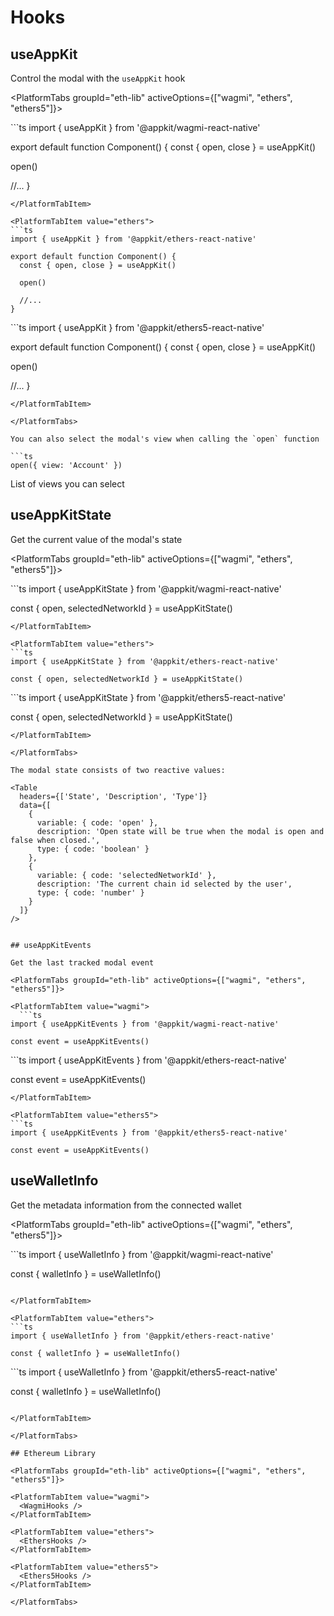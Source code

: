 

# Hooks

## useAppKit

Control the modal with the `useAppKit` hook

<PlatformTabs groupId="eth-lib" activeOptions={["wagmi", "ethers", "ethers5"]}>

<PlatformTabItem value="wagmi">
```ts
import { useAppKit } from '@appkit/wagmi-react-native'

export default function Component() {
  const { open, close } = useAppKit()

  open()

  //...
}
````
</PlatformTabItem>

<PlatformTabItem value="ethers">
```ts
import { useAppKit } from '@appkit/ethers-react-native'

export default function Component() {
  const { open, close } = useAppKit()

  open()

  //...
}
````

</PlatformTabItem>

<PlatformTabItem value="ethers5">
```ts
import { useAppKit } from '@appkit/ethers5-react-native'

export default function Component() {
  const { open, close } = useAppKit()

  open()

  //...
}
````
</PlatformTabItem>

</PlatformTabs>

You can also select the modal's view when calling the `open` function

```ts
open({ view: 'Account' })
````

List of views you can select

<Table
  headers={['Variable', 'Description']}
  data={[
    {
      variable: { code: 'Connect' },
      description: 'Principal view of the modal - default view when disconnected'
    },
    {
      variable: { code: 'Account' },
      description: 'User profile - default view when connected'
    },
    {
      variable: { code: 'Networks' },
      description:
        'List of available networks - you can select and target a specific network before connecting'
    },
    {
      variable: { code: 'WhatIsANetwork' },
      description: '"What is a network" onboarding view'
    },
    {
      variable: { code: 'WhatIsAWallet' },
      description: '"What is a wallet" onboarding view'
    }
  ]}
/>

## useAppKitState

Get the current value of the modal's state

<PlatformTabs groupId="eth-lib" activeOptions={["wagmi", "ethers", "ethers5"]}>

<PlatformTabItem value="wagmi">
  ```ts
import { useAppKitState } from '@appkit/wagmi-react-native'

const { open, selectedNetworkId } = useAppKitState()
````
</PlatformTabItem>

<PlatformTabItem value="ethers">
```ts
import { useAppKitState } from '@appkit/ethers-react-native'

const { open, selectedNetworkId } = useAppKitState()
````

</PlatformTabItem>

<PlatformTabItem value="ethers5">
```ts
import { useAppKitState } from '@appkit/ethers5-react-native'

const { open, selectedNetworkId } = useAppKitState()
````
</PlatformTabItem>

</PlatformTabs>

The modal state consists of two reactive values:

<Table
  headers={['State', 'Description', 'Type']}
  data={[
    {
      variable: { code: 'open' },
      description: 'Open state will be true when the modal is open and false when closed.',
      type: { code: 'boolean' }
    },
    {
      variable: { code: 'selectedNetworkId' },
      description: 'The current chain id selected by the user',
      type: { code: 'number' }
    }
  ]}
/>


## useAppKitEvents

Get the last tracked modal event

<PlatformTabs groupId="eth-lib" activeOptions={["wagmi", "ethers", "ethers5"]}>

<PlatformTabItem value="wagmi">
  ```ts
import { useAppKitEvents } from '@appkit/wagmi-react-native'

const event = useAppKitEvents()
````

</PlatformTabItem>

<PlatformTabItem value="ethers">
```ts
import { useAppKitEvents } from '@appkit/ethers-react-native'

const event = useAppKitEvents()
````
</PlatformTabItem>

<PlatformTabItem value="ethers5">
```ts
import { useAppKitEvents } from '@appkit/ethers5-react-native'

const event = useAppKitEvents()
````

</PlatformTabItem>

</PlatformTabs>

## useWalletInfo

Get the metadata information from the connected wallet

<PlatformTabs groupId="eth-lib" activeOptions={["wagmi", "ethers", "ethers5"]}>

<PlatformTabItem value="wagmi">
```ts
import { useWalletInfo } from '@appkit/wagmi-react-native'

const { walletInfo } = useWalletInfo()
````

</PlatformTabItem>

<PlatformTabItem value="ethers">
```ts
import { useWalletInfo } from '@appkit/ethers-react-native'

const { walletInfo } = useWalletInfo()
````
</PlatformTabItem>

<PlatformTabItem value="ethers5">
```ts
import { useWalletInfo } from '@appkit/ethers5-react-native'

const { walletInfo } = useWalletInfo()
````

</PlatformTabItem>

</PlatformTabs>

## Ethereum Library

<PlatformTabs groupId="eth-lib" activeOptions={["wagmi", "ethers", "ethers5"]}>

<PlatformTabItem value="wagmi">
  <WagmiHooks />
</PlatformTabItem>

<PlatformTabItem value="ethers">
  <EthersHooks />
</PlatformTabItem>

<PlatformTabItem value="ethers5">
  <Ethers5Hooks />
</PlatformTabItem>

</PlatformTabs>
